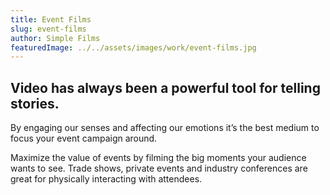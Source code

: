 ```yaml
---
title: Event Films
slug: event-films
author: Simple Films
featuredImage: ../../assets/images/work/event-films.jpg
---
```


## Video has always been a powerful tool for telling stories.
By engaging our senses and affecting our emotions it’s the best medium to focus your event campaign around.

Maximize the value of events by filming the big moments your audience wants to see. Trade shows, private 
events and industry conferences are great for physically interacting with attendees.